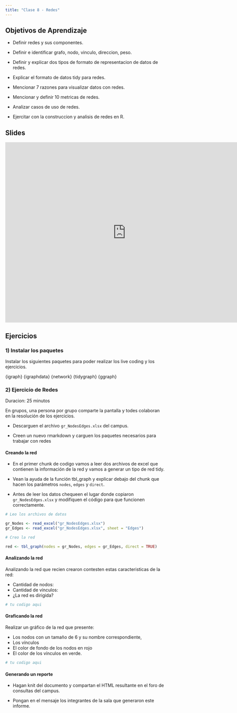 ```yaml
---
title: "Clase 8 - Redes"
---
```


## Objetivos de Aprendizaje

* Definir redes y sus componentes.

* Definir e identificar grafo, nodo, vinculo, direccion, peso.

* Definir y explicar dos tipos de formato de representacion de datos de redes.

* Explicar el formato de datos tidy para redes.

* Mencionar 7 razones para visualizar datos con redes.

* Mencionar y definir 10 metricas de redes.

* Analizar casos de uso de redes.

* Ejercitar con la construccion y analisis de redes en R.


## Slides

<iframe src="https://docs.google.com/presentation/d/18wna1o-QzhFiyZ-iVhXIr_TQjJ5UXeeIl5ltm_4QeKk/embed?start=false&loop=false&delayms=3000" frameborder="0" width="760" height="569" allowfullscreen="true" mozallowfullscreen="true" webkitallowfullscreen="true"></iframe>


## Ejercicios

### 1) Instalar los paquetes

Instalar los siguientes paquetes para poder realizar los live coding y los ejercicios.

{igraph} 
{igraphdata}
{network}
{tidygraph}
{ggraph}

### 2) Ejercicio de Redes

Duracion: 25 minutos

En grupos, una persona por grupo comparte la pantalla y todes colaboran en la resolución de los ejercicios. 

* Descarguen el archivo `gr_NodesEdges.xlsx` del campus.

* Creen un nuevo rmarkdown y carguen los paquetes necesarios para trabajar con redes

#### Creando la red

* En el primer chunk de codigo vamos a leer dos archivos de excel que contienen la información de la red y vamos a generar un tipo de red tidy.  

* Vean la ayuda de la función tbl_graph y explicar debajo del chunk que hacen los parámetros `nodes`, `edges` y `direct`.

* Antes de leer los datos chequeen el lugar donde copiaron `gr_NodesEdges.xlsx` y modifiquen el código para que funcionen correctamente.

``` r
# Leo los archivos de datos

gr_Nodes <- read_excel("gr_NodesEdges.xlsx")
gr_Edges <- read_excel("gr_NodesEdges.xlsx", sheet = "Edges")

# Creo la red

red <- tbl_graph(nodes = gr_Nodes, edges = gr_Edges, direct = TRUE)

```

#### Analizando la red

Analizando la red que recien crearon contesten estas caracteristicas de la red:

- Cantidad de nodos:
- Cantidad de vínculos:
- ¿La red es dirigida?


``` r
# tu codigo aqui
```


#### Graficando la red

Realizar un gráfico de la red que presente:

- Los nodos con un tamaño de 6 y su nombre correspondiente,
- Los vínculos
- El color de fondo de los nodos en rojo
- El color de los vínculos en verde.

``` r
# tu codigo aqui
```


#### Generando un reporte

* Hagan knit del documento y compartan el HTML resultante en el foro de consultas del campus.  

* Pongan en el mensaje los integrantes de la sala que generaron este informe.


